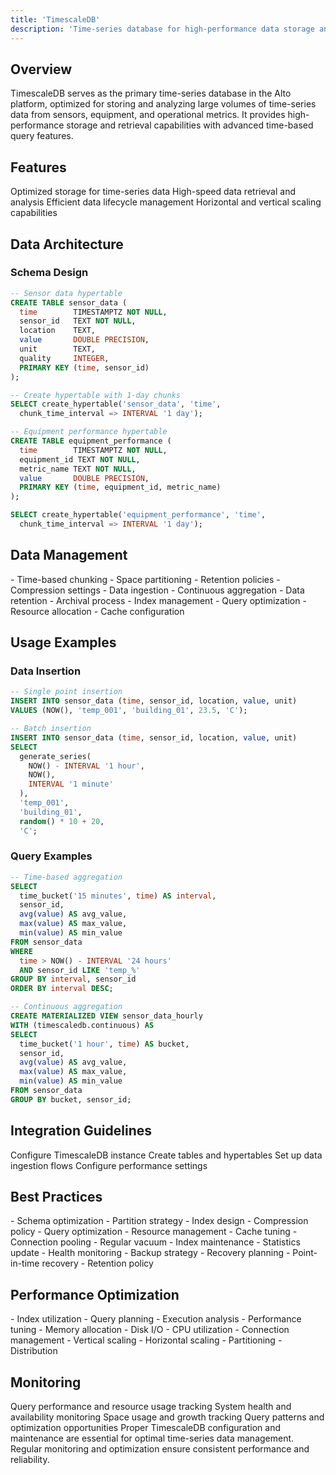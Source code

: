 ```yaml
---
title: 'TimescaleDB'
description: 'Time-series database for high-performance data storage and analysis'
---
```


## Overview

TimescaleDB serves as the primary time-series database in the Alto platform, optimized for storing and analyzing large volumes of time-series data from sensors, equipment, and operational metrics. It provides high-performance storage and retrieval capabilities with advanced time-based query features.

## Features

<CardGroup cols={2}>
  <Card title="Time-Series Storage" icon="clock">
    Optimized storage for time-series data
  </Card>
  <Card title="Query Performance" icon="bolt">
    High-speed data retrieval and analysis
  </Card>
  <Card title="Data Management" icon="database">
    Efficient data lifecycle management
  </Card>
  <Card title="Scalability" icon="arrows-up-down-left-right">
    Horizontal and vertical scaling capabilities
  </Card>
</CardGroup>

## Data Architecture

### Schema Design

```sql
-- Sensor data hypertable
CREATE TABLE sensor_data (
  time        TIMESTAMPTZ NOT NULL,
  sensor_id   TEXT NOT NULL,
  location    TEXT,
  value       DOUBLE PRECISION,
  unit        TEXT,
  quality     INTEGER,
  PRIMARY KEY (time, sensor_id)
);

-- Create hypertable with 1-day chunks
SELECT create_hypertable('sensor_data', 'time',
  chunk_time_interval => INTERVAL '1 day');

-- Equipment performance hypertable
CREATE TABLE equipment_performance (
  time        TIMESTAMPTZ NOT NULL,
  equipment_id TEXT NOT NULL,
  metric_name TEXT NOT NULL,
  value       DOUBLE PRECISION,
  PRIMARY KEY (time, equipment_id, metric_name)
);

SELECT create_hypertable('equipment_performance', 'time',
  chunk_time_interval => INTERVAL '1 day');
```

## Data Management

<AccordionGroup>
  <Accordion title="Partitioning Strategy">
    - Time-based chunking
    - Space partitioning
    - Retention policies
    - Compression settings
  </Accordion>
  
  <Accordion title="Data Lifecycle">
    - Data ingestion
    - Continuous aggregation
    - Data retention
    - Archival process
  </Accordion>
  
  <Accordion title="Performance Optimization">
    - Index management
    - Query optimization
    - Resource allocation
    - Cache configuration
  </Accordion>
</AccordionGroup>

## Usage Examples

### Data Insertion

```sql
-- Single point insertion
INSERT INTO sensor_data (time, sensor_id, location, value, unit)
VALUES (NOW(), 'temp_001', 'building_01', 23.5, 'C');

-- Batch insertion
INSERT INTO sensor_data (time, sensor_id, location, value, unit)
SELECT
  generate_series(
    NOW() - INTERVAL '1 hour',
    NOW(),
    INTERVAL '1 minute'
  ),
  'temp_001',
  'building_01',
  random() * 10 + 20,
  'C';
```

### Query Examples

```sql
-- Time-based aggregation
SELECT
  time_bucket('15 minutes', time) AS interval,
  sensor_id,
  avg(value) AS avg_value,
  max(value) AS max_value,
  min(value) AS min_value
FROM sensor_data
WHERE
  time > NOW() - INTERVAL '24 hours'
  AND sensor_id LIKE 'temp_%'
GROUP BY interval, sensor_id
ORDER BY interval DESC;

-- Continuous aggregation
CREATE MATERIALIZED VIEW sensor_data_hourly
WITH (timescaledb.continuous) AS
SELECT
  time_bucket('1 hour', time) AS bucket,
  sensor_id,
  avg(value) AS avg_value,
  max(value) AS max_value,
  min(value) AS min_value
FROM sensor_data
GROUP BY bucket, sensor_id;
```

## Integration Guidelines

<Steps>
  <Step title="Database Setup">
    Configure TimescaleDB instance
  </Step>
  <Step title="Schema Design">
    Create tables and hypertables
  </Step>
  <Step title="Data Pipeline">
    Set up data ingestion flows
  </Step>
  <Step title="Optimization">
    Configure performance settings
  </Step>
</Steps>

## Best Practices

<CardGroup cols={2}>
  <Card title="Data Model" icon="table">
    - Schema optimization
    - Partition strategy
    - Index design
    - Compression policy
  </Card>
  <Card title="Performance" icon="gauge">
    - Query optimization
    - Resource management
    - Cache tuning
    - Connection pooling
  </Card>
  <Card title="Maintenance" icon="wrench">
    - Regular vacuum
    - Index maintenance
    - Statistics update
    - Health monitoring
  </Card>
  <Card title="Backup" icon="clock-rotate-left">
    - Backup strategy
    - Recovery planning
    - Point-in-time recovery
    - Retention policy
  </Card>
</CardGroup>

## Performance Optimization

<AccordionGroup>
  <Accordion title="Query Optimization">
    - Index utilization
    - Query planning
    - Execution analysis
    - Performance tuning
  </Accordion>
  
  <Accordion title="Resource Management">
    - Memory allocation
    - Disk I/O
    - CPU utilization
    - Connection management
  </Accordion>
  
  <Accordion title="Scaling Strategy">
    - Vertical scaling
    - Horizontal scaling
    - Partitioning
    - Distribution
  </Accordion>
</AccordionGroup>

## Monitoring

<CardGroup cols={2}>
  <Card title="Performance Metrics" icon="chart-line">
    Query performance and resource usage tracking
  </Card>
  <Card title="Health Checks" icon="heart-pulse">
    System health and availability monitoring
  </Card>
  <Card title="Storage Analysis" icon="hard-drive">
    Space usage and growth tracking
  </Card>
  <Card title="Query Analysis" icon="magnifying-glass-chart">
    Query patterns and optimization opportunities
  </Card>
</CardGroup>

<Note>
  Proper TimescaleDB configuration and maintenance are essential for optimal time-series data management. Regular monitoring and optimization ensure consistent performance and reliability.
</Note> 